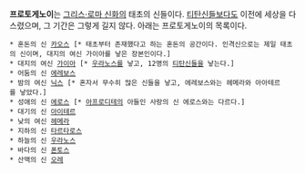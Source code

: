 '''프로토게노이'''는 [[그리스·로마 신화]]의 태초의 신들이다. [[티탄]]신들보다도 이전에 세상을 다스렸으며, 그 기간은 그렇게 길지 않다. 아래는 프로토게노이의 목록이다.

 * 혼돈의 신 [[카오스]] [* 태초부터 존재했다고 하는 혼돈의 공간이다. 인격신으로는 제일 태초의 신이며, 대지의 여신 가이아를 낳은 장본인이다.]
 * 대지의 여신 [[가이아]] [* [[우라노스]]를 낳고, 12명의 [[티탄]]신들을 낳는다.]
 * 어둠의 신 [[에레보스]]
 * 밤의 여신 [[닉스]] [* 혼자서 무수히 많은 신들을 낳고, 에레보스와는 헤메라와 아아테르를 낳았다.]
 * 성애의 신 [[에로스]] [* [[아프로디테]]의 아들인 사랑의 신 에로스와는 다르다.]
 * 대기의 신 [[아이테르]]
 * 낮의 여신 [[헤메라]]
 * 지하의 신 [[타르타로스]]
 * 하늘의 신 [[우라노스]]
 * 바다의 신 [[폰토스]]
 * 산맥의 신 [[오레]]

